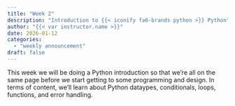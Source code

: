 ```yaml
---
title: "Week 2"
description: "Introduction to {{< iconify fa6-brands python >}} Python"
author: "{{< var instructor.name >}}"
date: 2026-01-12
categories:
  - "weekly announcement"
draft: false
---
```


This week we will be doing a Python introduction so that we're all on the same page before we start getting to some programming and design.
In terms of content, we'll learn about Python dataypes, conditionals, loops, functions, and error handling.
